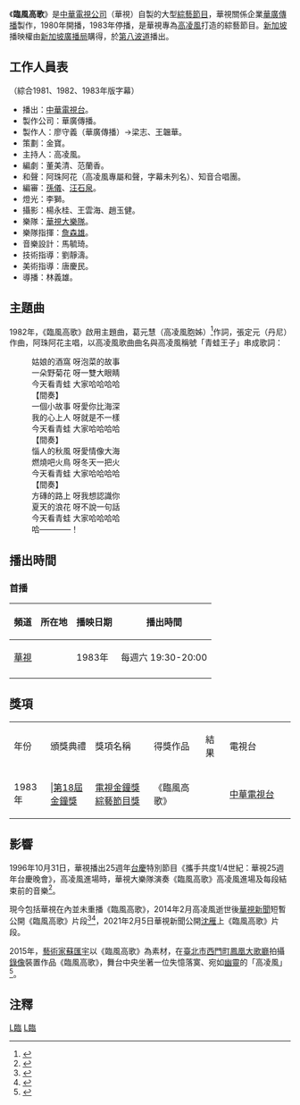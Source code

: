 {{expand|time=2014-06-07T05:14:32+00:00}}

{{Infobox television
| 名稱 = 臨風高歌
| 原名 = 
| 圖片 = 
| 圖說 = 
| 分類 = [[娛樂|娛樂]]、[[綜藝節目|綜藝節目]]
| 國家 = {{TWN}}
| 語言 = [[國語|國語]]為主
| 主持 = [[高凌風|高凌風]]
| 製作人 = 廖守義<br>→梁志、王韞華
| 編劇 = 董美清、范蘭香
| 編審 = [[孫儀|孫儀]]、[[汪石泉|汪石泉]]
| 製作公司 =華廣傳播事業股份有限公司
| 每集長 = 60分鐘
| 頻道 = [[華視主頻|中華電視台]]
| 晚於 = 
| 早於 = 
| 開始 = 1980年
| 結束 = 1983年
}}
{{NoteUTC+8}}
《'''臨風高歌'''》是[[中華電視公司|中華電視公司]]（華視）自製的大型[[綜藝節目|綜藝節目]]，華視關係企業[[華廣傳播|華廣傳播]]製作，1980年開播，1983年停播，是華視專為[[高凌風|高凌風]]打造的綜藝節目。[[新加坡|新加坡]]播映權由[[新加坡廣播局|新加坡廣播局]]購得，於[[新傳媒8頻道|第八波道]]播出。

==工作人員表==
（綜合1981、1982、1983年版字幕）
*播出：[[華視主頻|中華電視台]]。
*製作公司：華廣傳播。
*製作人：廖守義（華廣傳播）→梁志、王韞華。
*策劃：金寶。
*主持人：高凌風。
*編劇：董美清、范蘭香。
*和聲：阿珠阿花（高凌風專屬和聲，字幕未列名）、知音合唱團。
*編審：[[孫儀|孫儀]]、[[汪石泉|汪石泉]]。
*燈光：李獅。
*攝影：楊永桂、王雲海、趙玉健。
*樂隊：[[華視大樂隊|華視大樂隊]]。
*樂隊指揮：[[詹森雄|詹森雄]]。
*音樂設計：馬毓琦。
*技術指導：劉靜濤。
*美術指導：唐慶民。
*導播：林義雄。

==主題曲==
1982年，《臨風高歌》啟用主題曲，葛元慧（高凌風胞姊）<ref>{{Cite web|url=https://www.chinatimes.com/newspapers/20140307001627-260112|author=張佩玲|title=葛元慧：高凌風現金應分６子女|work=中國時報|date=2014-03-07|accessdate=2022-02-02|language=zh-tw|archive-date=2022-02-03|archive-url=https://web.archive.org/web/20220203222130/https://www.chinatimes.com/newspapers/20140307001627-260112|dead-url=no}}</ref>作詞，張定元（丹尼）作曲，阿珠阿花主唱，以高凌風歌曲曲名與高凌風稱號「青蛙王子」串成歌詞：
:姑娘的酒窩 呀泡菜的故事
:一朵野菊花 呀一雙大眼睛
:今天看青蛙 大家哈哈哈哈
:【間奏】
:一個小故事 呀愛你比海深
:我的心上人 呀就是不一樣
:今天看青蛙 大家哈哈哈哈
:【間奏】
:惱人的秋風 呀愛情像大海
:燃燒吧火鳥 呀冬天一把火
:今天看青蛙 大家哈哈哈哈
:【間奏】
:方磚的路上 呀我想認識你
:夏天的浪花 呀不說一句話
:今天看青蛙 大家哈哈哈哈
:哈————！

==播出時間==
===首播===
{| class="wikitable" 
|- 
!頻道||所在地||播映日期||播出時間
|- 
|<center>[[華視|華視]]||{{TWN}}||1983年||每週六 19:30-20:00
|-
|}

==獎項==
{|class="wikitable" width="100%"
|- style="background:snow; color:BLACK" align=center
|style="width:7%"|年份||style="width:13%"|頒獎典禮||style="width:17%"|獎項名稱||style="width:15%"|得獎作品||style="width:7%"|結果||style="width:19%"|電視台
|-
|1983年|||[[第18屆金鐘獎|第18屆金鐘獎]]||[[電視金鐘獎|電視金鐘獎]][[金鐘獎綜藝節目獎得獎列表|綜藝節目獎]]||《臨風高歌》||{{won}}||[[中華電視台|中華電視台]]
|}

==影響==
1996年10月31日，華視播出25週年[[台慶|台慶]]特別節目《攜手共度1/4世紀：華視25週年台慶晚會》，高凌風進場時，華視大樂隊演奏《臨風高歌》高凌風進場及每段結束前的音樂<ref>{{Cite news|url=https://www.youtube.com/watch?v=wYknXzWaVNM|author=華視懷舊頻道|language=zh-tw|title=【華視25週年台慶晚會】青蛙王子高凌風《臨風高歌》前衛扮相 張小燕戲鬧脖子短真敢穿|work=[[YouTube|YouTube]]|date=2021-10-09|accessdate=2021-10-10|archive-date=2021-10-10|archive-url=https://web.archive.org/web/20211010092456/https://www.youtube.com/watch?v=wYknXzWaVNM|dead-url=no}}</ref>。

現今包括華視在內並未重播《臨風高歌》，2014年2月高凌風逝世後[[華視新聞|華視新聞]]短暫公開《臨風高歌》片段<ref>{{Cite news|url=https://news.cts.com.tw/cts/entertain/201402/201402181380534.html|author=[[宋燕旻|宋燕旻]]、宋佾璋|language=zh-tw|title=高凌風叱吒演藝圈 獨家畫面追憶|work=華視新聞|date=2014-02-18|accessdate=2020-04-23|archive-date=2021-01-21|archive-url=https://web.archive.org/web/20210121030221/https://news.cts.com.tw/cts/entertain/201402/201402181380534.html|dead-url=no}}</ref><ref>{{Cite news|url=https://news.cts.com.tw/cts/entertain/201402/201402181380751.html|author=宋燕旻、戴榮賢|language=zh-tw|title=高凌風首主持 "臨風高歌"敲金鐘|work=華視新聞|date=2014-02-18|accessdate=2020-04-23|archive-date=2021-01-21|archive-url=https://web.archive.org/web/20210121031052/https://news.cts.com.tw/cts/entertain/201402/201402181380751.html|dead-url=no}}</ref>，2021年2月5日華視新聞公開[[沈雁|沈雁]]上《臨風高歌》片段。

2015年，[[藝術家|藝術家]][[蘇匯宇|蘇匯宇]]以《臨風高歌》為素材，在[[臺北市|臺北市]][[西門町|西門町]][[鳳凰大歌廳|鳳凰大歌廳]]拍攝[[錄像|錄像]]裝置作品《臨風高歌》，舞台中央坐著一位失憶落寞、宛如[[幽靈|幽靈]]的「高凌風」<ref>{{cite news|author=吳垠慧|title=高凌風再唱午夜場 蘇匯宇臨風高歌|publisher=[[中國時報|中國時報]]|url=http://www.chinatimes.com/newspapers/20160102000366-260115|date=2016-01-02|accessdate=2016-01-02|archive-date=2020-04-12|archive-url=https://web.archive.org/web/20200412135313/https://www.chinatimes.com/newspapers/20160102000366-260115|dead-url=no}}</ref>。

== 注釋 ==
{{reflist}}

{{金鐘獎綜藝節目獎}}
[[Category:已停播的台灣綜藝節目|L臨]]
[[Category:華視電視節目|L臨]]